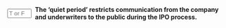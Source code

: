 ::: {.question-block}

<form onsubmit="event.preventDefault(); checkAnswerBox('q10','T')" style="display: flex; align-items: center; gap: 8px;">
<input type="text" id="q10" name="q10" maxlength="1" placeholder="T or F"
         style="width: 55px;" data-correct-answer="T" /> <label for="q10"><strong>The 'quiet period' restricts communication from the company and underwriters to the public during the IPO process.</strong></label>
</form>

<div id="feedback-q10" class="feedback" data-status="" style="display:none;">
The sentence is TRUE. This regulation aims to prevent the company from providing information that is not included in the official prospectus, ensuring all investors have access to the same data.
</div>
:::

